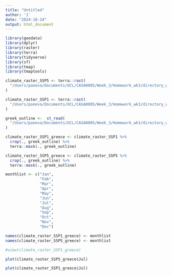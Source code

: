 ```yaml
---
title: "Untitled"
author: '1'
date: "2024-10-24"
output: html_document
---
```

```r
library(geodata)
library(dplyr)
library(raster)
library(terra)
library(tidyverse)
library(sf)
library(tmap)
library(tmaptools)

climate_raster_SSP5 <- terra::rast(
  "/Users/paneva/Documents/UCL/CASA0005/Week_3/Homework_wk3/directory_wk3/climate/wc2.1_2.5m/wc2.1_2.5m_tmax_UKESM1-0-LL_ssp585_2081-2100.tif"
)

climate_raster_SSP1 <- terra::rast(
  "/Users/paneva/Documents/UCL/CASA0005/Week_3/Homework_wk3/directory_wk3/climate/wc2.1_2.5m/wc2.1_2.5m_tmax_UKESM1-0-LL_ssp126_2081-2100.tif"
)

greek_outline <-  st_read(
  "/Users/paneva/Documents/UCL/CASA0005/Week_3/Homework_wk3/directory_wk3/gadm41_GRC_shp/gadm41_GRC_0.shp"
)

climate_raster_SSP1_greece <- climate_raster_SSP1 %>%
  crop(., greek_outline) %>%
  terra::mask(., greek_outline)

climate_raster_SSP5_greece <- climate_raster_SSP5 %>%
  crop(., greek_outline) %>%
  terra::mask(., greek_outline)

monthlist <- c("Jan",
               "Feb",
               "Mar",
               "Apr",
               "May",
               "Jun",
               "Jul",
               "Aug",
               "Sep",
               "Oct",
               "Nov",
               "Dec")

names(climate_raster_SSP1_greece) <- monthlist
names(climate_raster_SSP5_greece) <- monthlist

#view(climate_raster_SSP1_greece)

plot(climate_raster_SSP5_greece$Jul)

```
```r
plot(climate_raster_SSP1_greece$Jul)

```

